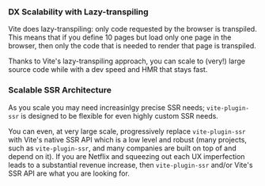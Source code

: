 
### DX Scalability with Lazy-transpiling

Vite does lazy-transpiling: only code requested by the browser is transpiled.
This means that if you define 10 pages but load only one page in the browser, then only the code that is needed to render that page is transpiled.

Thanks to Vite's lazy-transpiling approach, you can scale to (very!) large source code while with a dev speed and HMR that stays fast.

### Scalable SSR Architecture

As you scale you may need increasinlgy precise SSR needs; `vite-plugin-ssr` is designed to be flexible for even highly custom SSR needs.

You can even, at very large scale, progressively replace `vite-plugin-ssr` with Vite's native SSR API which is a low level and robust (many projects, such as `vite-plugin-ssr`, and many companies are built on top of and depend on it). If you are Netflix and squeezing out each UX imperfection leads to a substantial revenue increase, then `vite-plugin-ssr` and/or Vite's SSR API are what you are looking for.

<TweetsAboutScability />

